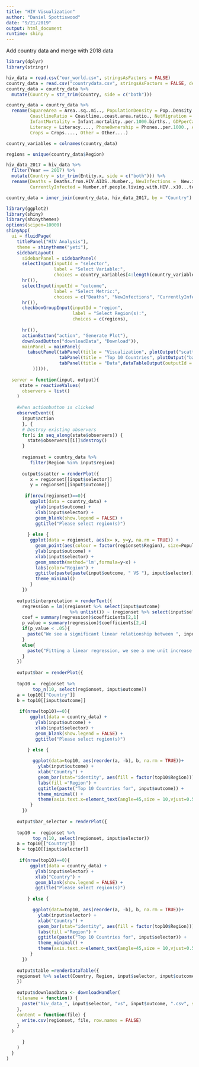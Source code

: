 ```yaml
---
title: "HIV Visualization"
author: "Daniel Spottiswood"
date: "9/21/2019"
output: html_document
runtime: shiny
---
```


Add country data and merge with 2018 data
```r
library(dplyr)
library(stringr)

hiv_data = read.csv("our_world.csv", stringsAsFactors = FALSE)
country_data = read.csv("countrydata.csv", stringsAsFactors = FALSE, dec = ",")
country_data = country_data %>% 
  mutate(Country = str_trim(Country, side = c("both")))

country_data = country_data %>% 
  rename(SquareArea = Area..sq..mi.., PopulationDensity = Pop..Density..per.sq..mi..,
         CoastlineRatio = Coastline..coast.area.ratio., NetMigration = Net.migration,
         InfantMortality = Infant.mortality..per.1000.births., GDPperCapita = GDP....per.capita.,
         Literacy = Literacy...., PhoneOwnership = Phones..per.1000., Arable = Arable....,
         Crops = Crops...., Other = Other....) 

country_variables = colnames(country_data)

regions = unique(country_data$Region)

hiv_data_2017 = hiv_data %>%
  filter(Year == 2017) %>% 
  mutate(Country = str_trim(Entity.x, side = c("both"))) %>%
  rename(Deaths = Deaths.from.HIV.AIDS..Number., NewInfections =  New.infections.of.HIV.AIDS..new.cases.of.HIV.infection.,
         CurrentlyInfected = Number.of.people.living.with.HIV..x10...tens.of.people.living.with.HIV.)

country_data = inner_join(country_data, hiv_data_2017, by = "Country")
```


```r
library(ggplot2)
library(shiny)
library(shinythemes)
options(scipen=10000)
shinyApp(
  ui = fluidPage(
    titlePanel("HIV Analysis"),
    theme = shinytheme("yeti"),
    sidebarLayout(
      sidebarPanel = sidebarPanel(
      selectInput(inputId = "selector",
                  label = "Select Variable:",
                  choices = country_variables[4:length(country_variables)],
      hr()),
      selectInput(inputId = "outcome",
                  label = "Select Metric:",
                  choices = c("Deaths", "NewInfections", "CurrentlyInfected"),
      hr()),
      checkboxGroupInput(inputId = "region", 
                         label = "Select Region(s):", 
                         choices = c(regions),
    
      hr()),
      actionButton("action", "Generate Plot"), 
      downloadButton("downloadData", "Download")),
      mainPanel = mainPanel(
        tabsetPanel(tabPanel(title = "Visualization", plotOutput("scatter"), textOutput("interpretation")), 
                    tabPanel(title = "Top 10 Countries", plotOutput("bar"), plotOutput("bar_selector")),
                    tabPanel(title = "Data",dataTableOutput(outputId = "table")
          ))))), 
  
  server = function(input, output){
     state = reactiveValues(
      observers = list()
    )
    
    #when actionbutton is clicked
    observeEvent({
      input$action
      }, {
      # Destroy existing observers
      for(i in seq_along(state$observers)) {
        state$observers[[i]]$destroy()
      }
        
      regionset = country_data %>%
         filter(Region %in% input$region)
  
      output$scatter = renderPlot({
         x = regionset[[input$selector]]
         y = regionset[[input$outcome]]
       
       if(nrow(regionset)==0){
         ggplot(data = country_data) +
           ylab(input$outcome) +
           xlab(input$selector) + 
           geom_blank(show.legend = FALSE) + 
           ggtitle("Please select region(s)")
         
        } else {
         ggplot(data = regionset, aes(x= x, y=y, na.rm = TRUE)) +
           geom_point(aes(colour = factor(regionset$Region), size=Population)) +
           ylab(input$outcome) +
           xlab(input$selector) +
           geom_smooth(method='lm',formula=y~x) +
           labs(color="Region") +
           ggtitle(paste(paste(input$outcome, " VS "), input$selector)) +
           theme_minimal()
         }
      })
      
    output$interpretation = renderText({
      regression = lm((regionset %>% select(input$outcome) 
                        %>% unlist()) ~ (regionset %>% select(input$selector) %>% unlist()))
      coef = summary(regression)$coefficients[2,1]
      p_value = summary(regression)$coefficients[2,4]
      if(p_value < .05){
        paste("We see a significant linear relationship between ", input$selector, " and ",input$outcome, " for the regions selected. A one unit increase in ", input$selector, " is associated with a change in ", input$outcome, " of ", signif(coef,digits = 2), " units for these regions. This is statistically significant at a p-value of ", signif(p_value,digits = 2), ".")
      }
      else{
        paste("Fitting a linear regression, we see a one unit increase in ", input$selector, " is associated with a change in ", input$outcome, " of ", signif(coef,digits = 2), " units for these regions. However, this relationship is not statistically significant with a p-value of ", signif(p_value,digits = 2), ".")
      }
    })
     
    output$bar = renderPlot({
       
    top10 =  regionset %>%
          top_n(10, select(regionset, input$outcome))
    a = top10[["Country"]]
    b = top10[[input$outcome]]
       
     if(nrow(top10)==0){
         ggplot(data = country_data) +
           ylab(input$outcome) +
           xlab(input$selector) + 
           geom_blank(show.legend = FALSE) + 
           ggtitle("Please select region(s)")
         
        } else {

          ggplot(data=top10, aes(reorder(a, -b), b, na.rm = TRUE))+
            ylab(input$outcome) +
            xlab("Country") +
            geom_bar(stat="identity", aes(fill = factor(top10$Region))) +
            labs(fill ="Region") +
            ggtitle(paste("Top 10 Countries for", input$outcome)) +
            theme_minimal() +
            theme(axis.text.x=element_text(angle=45,size = 10,vjust=0.5))
         }
      })
    
    output$bar_selector = renderPlot({
       
    top10 =  regionset %>%
          top_n(10, select(regionset, input$selector))
    a = top10[["Country"]]
    b = top10[[input$selector]]
       
     if(nrow(top10)==0){
         ggplot(data = country_data) +
           ylab(input$selector) +
           xlab("Country") + 
           geom_blank(show.legend = FALSE) + 
           ggtitle("Please select region(s)")
         
        } else {

          ggplot(data=top10, aes(reorder(a, -b), b, na.rm = TRUE))+
            ylab(input$selector) +
            xlab("Country") +
            geom_bar(stat="identity", aes(fill = factor(top10$Region))) +
            labs(fill ="Region") +
            ggtitle(paste("Top 10 Countries for", input$selector)) +
            theme_minimal() +
            theme(axis.text.x=element_text(angle=45,size = 10,vjust=0.5))
         }
      })
    
    output$table =renderDataTable({
    regionset %>% select(Country, Region, input$selector, input$outcome)
    })
    
    output$downloadData <- downloadHandler(
    filename = function() {
      paste("hiv_data_", input$selector, "vs", input$outcome, ".csv", sep = "")
    },
    content = function(file) {
      write.csv(regionset, file, row.names = FALSE)
    }
  )

      }
    )
  }
)
```